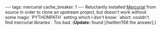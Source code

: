 ---
tags: mercurial
cache_breaker: 1
---
Reluctantly installed [[Mercurial]] from source in order to clone an upstream project, but doesn't work without some magic `PYTHONPATH` setting which I don't know: `abort: couldn't find mercurial libraries`. Too bad. ('''Update:''' found [/twitter/156 the answer].)

